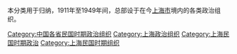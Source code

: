 本分类用于归纳，1911年至1949年间，总部设于在今[[上海市|上海市]]境内的各类政治组织。
[[Category:中国各省民国时期政治组织|Category:中国各省民国时期政治组织]]
[[Category:上海政治组织|Category:上海政治组织]]
[[Category:上海民国时期政治|Category:上海民国时期政治]]
[[Category:上海民国时期组织|Category:上海民国时期组织]]